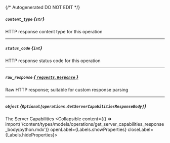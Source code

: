 {/* Autogenerated DO NOT EDIT  */}

##### `content_type` *{`str`}*
HTTP response content type for this operation

---
##### `status_code` *{`int`}*
HTTP response status code for this operation

---
##### `raw_response` [*{ `requests.Response` }*](https://requests.readthedocs.io/en/latest/api/#requests.Response)
Raw HTTP response; suitable for custom response parsing

---
##### `object` *{`Optional[operations.GetServerCapabilitiesResponseBody]`}*
The Server Capabilities
<Collapsible content={() => import('/content/types/models/operations/get_server_capabilities_response_body/python.mdx')} openLabel={Labels.showProperties} closeLabel={Labels.hideProperties}>
</Collapsible>


